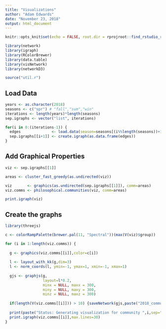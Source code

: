 ```yaml
---
title: "Visualizations"
author: "Adam Edwards"
date: "November 23, 2018"
output: html_document
---
```


```r
knitr::opts_knit$set(echo = FALSE, root.dir = rprojroot::find_rstudio_root_file())
```

```r
library(network)
library(igraph)
library(RColorBrewer)
library(data.table)
library(visNetwork)
library(networkD3)

source("util.r")
```

## Load Data

```r
years <- as.character(2018)
seasons <- c("spr") # "fall","sum","win"
iterations <- length(years)*length(seasons)
sep.igraphs <- vector("list", iterations)

for(i in 0:(iterations-1)) {
  edges              <- load.data(season=seasons[(i%%length(seasons))+1],year=years[(i%/%length(seasons))+1])
  sep.igraphs[[i+1]] <- create.igraph(as.data.frame(edges))
}

```

## Add Graphical Properties

```r
viz <- sep.igraphs[[1]]

areas <- cluster_fast_greedy(as.undirected(viz))

viz       <- graphics(as.undirected(sep.igraphs[[1]]), comm=areas)
viz.comms <- philosophical.communities(viz, comm=areas)

print.igraph(viz)
```

## Create the graphs

```r
library(threejs)

c <- colorRampPalette(brewer.pal(11, "Spectral"))(max(V(viz)$group))

for (i in 1:length(viz.comms)) {
  
  g <- graphics(viz.comms[[i]],color=c[i])
  
  l <- layout_with_kk(g,dim=3)
  l <- norm_coords(l, ymin=-1, ymax=1, xmin=-1, xmax=1)
  
  gjs <- graphjs(g, 
                 layout=l*0.2,
                 minx = NULL, maxx = 300, 
                 miny = NULL, maxy = 300, 
                 minz = NULL, maxz = 300)
  
  if(length(V(viz.comms[[i]])) > 10) {saveNetwork(gjs,paste("2018_community_",i,".html",sep=""), selfcontained = TRUE)}
  
  print(paste("Status: Generating visualization for community ",i,sep=""))
  print.igraph(viz.comms[[i]],max.lines=30)
}

```